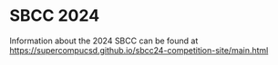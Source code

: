 

# SBCC 2024

Information about the 2024 SBCC can be found at https://supercompucsd.github.io/sbcc24-competition-site/main.html
